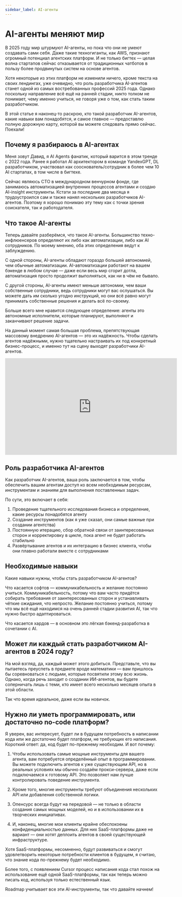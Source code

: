 ```yaml
---
sidebar_label: AI-агенты
---
```


# AI-агенты меняют мир

В 2025 году мир штурмуют AI-агенты, но пока что они не умеют создавать сами себя. Даже такие техногиганты, как AWS, признают огромный потенциал агентских платформ. И не только бигтех — целая волна стартапов сейчас отказывается от традиционных чатботов в пользу более продвинутых систем на основе агентов.

Хотя некоторые из этих платформ не изменили ничего, кроме текста на своих лендингах, уже очевидно, что роль разработчика AI-агентов станет одной из самых востребованных профессий 2025 года. Однако поскольку направление всё ещё на ранней стадии, никто толком не понимает, чему именно учиться, не говоря уже о том, как стать таким разработчиком.

В этой статье я наконец-то раскрою, кто такой разработчик AI-агентов, какие навыки вам понадобятся, и самое главное — предоставлю полную дорожную карту, которой вы можете следовать прямо сейчас. Поехали!

## Почему я разбираюсь в AI-агентах

Меня зовут Давид, я AI Agents фанатик, который варится в этом тренде с 2022 года. Ранее я работал AI архитектором в команде YandexGPT, DL разработчиком, участвовал как сооснователь/сотрудник в более чем 10 AI стартапах, в том числе в бигтехе.

Сейчас являюсь CTO в международном венчурном фонде, где занимаюсь автоматизацией внутренних процессов агентами и создаю AI-insight инструменты. Кстати за последние два месяца я трудоустроился сам и также нанял нескольких разработчиков AI-агентов. Поэтому я хорошо понимаю эту тему как с точки зрения соискателя, так и работодателя.

## Что такое AI-агенты

Теперь давайте разберёмся, что такое AI-агенты. Большинство техно-инфлюенсеров определяют их либо как автоматизации, либо как AI сотрудников. По моему мнению, оба этих определения ведут к заблуждению.

С одной стороны, AI-агенты обладают гораздо большей автономией, чем обычные автоматизации. AI-автоматизации работают на вашем бэкенде в любом случае — даже если весь мир сгорит дотла, автоматизация просто продолжит выполняться, как ни в чём не бывало.

С другой стороны, AI-агенты имеют меньше автономии, чем ваши собственные сотрудники, ведь сотрудники могут вас ослушаться. Вы можете дать им сколько угодно инструкций, но они всё равно могут принимать собственные решения и делать всё по-своему.

Больше всего мне нравится следующее определение: агенты это автономные исполнители, которые планируют, выполняют и заканчивают решение задачи.

На данный момент самая большая проблема, препятствующая массовому внедрению AI-агентов — это их надёжность. Чтобы сделать агентов надёжными, нужно тщательно настраивать их под конкретный бизнес-процесс, и именно тут на сцену выходят разработчики AI-агентов.

<iframe width="560" height="315" src="https://www.youtube.com/embed/eHEHE2fpnWQ?si=yIykr4zF2xVGE3sB" title="YouTube video player" frameborder="0" allow="accelerometer; autoplay; clipboard-write; encrypted-media; gyroscope; picture-in-picture; web-share" referrerpolicy="strict-origin-when-cross-origin" allowfullscreen></iframe>

## Роль разработчика AI-агентов

Как разработчик AI-агентов, ваша роль заключается в том, чтобы обеспечить вашим агентам доступ ко всем необходимым ресурсам, инструментам и знаниям для выполнения поставленных задач.

По сути, это включает в себя:

1. Проведение тщательного исследования бизнеса и определение, какие ресурсы понадобятся агенту
2. Создание инструментов (как я уже сказал, они самые важные при создании агентства)
3. Постоянную итерацию, сбор обратной связи от заинтересованных сторон и корректировку в цикле, пока агент не будет работать стабильно
4. Развёртывание агентов и их интеграцию в бизнес клиента, чтобы они плавно работали вместе с сотрудниками

## Необходимые навыки

Какие навыки нужны, чтобы стать разработчиком AI-агентов?

Что касается софтов — коммуникабельность и желание постоянно учиться. Коммуникабельность, потому что вам часто придётся собирать требования от заинтересованных сторон и устанавливать чёткие ожидания, что непросто. Желание постоянно учиться, потому что мы всё ещё находимся на очень ранней стадии развития AI, так что нужно быстро адаптироваться.

Что касается хардов — в основном это лёгкая бэкенд-разработка в сочетании с AI.

## Может ли каждый стать разработчиком AI-агентов в 2024 году?

На мой взгляд, да, каждый может этого добиться. Представьте, что вы пытаетесь преуспеть в предмете вроде математики — вам пришлось бы соревноваться с людьми, которые посвятили этому всю жизнь. Однако, когда речь заходит о создании ИИ-агентов, вы будете соперничать лишь с теми, кто имеет всего несколько месяцев опыта в этой области.

Так что время идеальное, даже если вы новичок.

## Нужно ли уметь программировать, или достаточно no-code платформ?

Я уверен, вас интересует, будет ли в будущем потребность в написании кода или же достаточно будет платформ, не требующих его написания. Короткий ответ: да, код будет по-прежнему необходим. И вот почему:

1. Чтобы использовать самые мощные инструменты для вашего агента, вам потребуется определённый опыт в программировании. Вы можете подключить агентов к уже существующим API, но в реальных условиях мы обычно создаём прокси-сервера, даже если подключаемся к готовому API. Это позволяет нам лучше контролировать поведение инструмента.

2. Кроме того, многие инструменты требуют объединения нескольких API или добавления собственной логики.

3. Опенсурс всегда будут на передовой — не только в области создания самых мощных моделей, но и в использовании их в творческих инициативах.

4. И, наконец, многие мои клиенты крайне обеспокоены конфиденциальностью данных. Для них SaaS-платформы даже не вариант — они хотят деплоить агентов в своей существующей инфраструктуре.

Хотя SaaS-платформы, несомненно, будут развиваться и смогут удовлетворить некоторые потребности клиентов в будущем, я считаю, что знание кода по-прежнему будет необходимо.

Более того, с появлением Cursor процесс написания кода стал похож на использование ещё одной SaaS-платформы, так как теперь можно писать код, используя только естественный язык.

Roadmap учитывает все эти AI-инструменты, так что давайте начнем!
